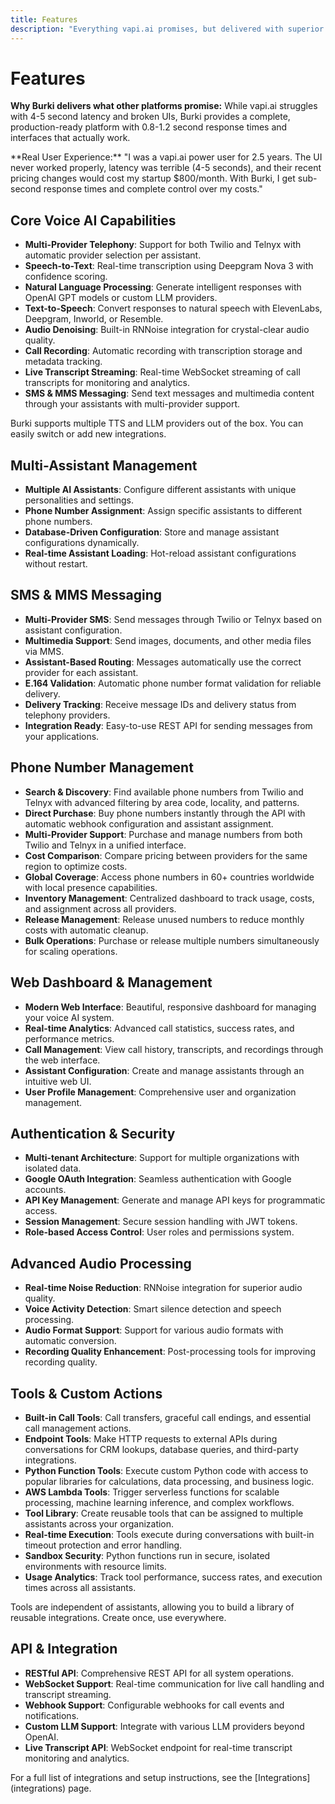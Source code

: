 ```yaml
---
title: Features
description: "Everything vapi.ai promises, but delivered with superior performance and usability"
---
```


# Features

**Why Burki delivers what other platforms promise:** While vapi.ai struggles with 4-5 second latency and broken UIs, Burki provides a complete, production-ready platform with 0.8-1.2 second response times and interfaces that actually work.

<Warning>
**Real User Experience:** "I was a vapi.ai power user for 2.5 years. The UI never worked properly, latency was terrible (4-5 seconds), and their recent pricing changes would cost my startup $800/month. With Burki, I get sub-second response times and complete control over my costs."
</Warning>

## Core Voice AI Capabilities
- **Multi-Provider Telephony**: Support for both Twilio and Telnyx with automatic provider selection per assistant.
- **Speech-to-Text**: Real-time transcription using Deepgram Nova 3 with confidence scoring.
- **Natural Language Processing**: Generate intelligent responses with OpenAI GPT models or custom LLM providers.
- **Text-to-Speech**: Convert responses to natural speech with ElevenLabs, Deepgram, Inworld, or Resemble.
- **Audio Denoising**: Built-in RNNoise integration for crystal-clear audio quality.
- **Call Recording**: Automatic recording with transcription storage and metadata tracking.
- **Live Transcript Streaming**: Real-time WebSocket streaming of call transcripts for monitoring and analytics.
- **SMS & MMS Messaging**: Send text messages and multimedia content through your assistants with multi-provider support.

<Callout type="success">
Burki supports multiple TTS and LLM providers out of the box. You can easily switch or add new integrations.
</Callout>

## Multi-Assistant Management
- **Multiple AI Assistants**: Configure different assistants with unique personalities and settings.
- **Phone Number Assignment**: Assign specific assistants to different phone numbers.
- **Database-Driven Configuration**: Store and manage assistant configurations dynamically.
- **Real-time Assistant Loading**: Hot-reload assistant configurations without restart.

## SMS & MMS Messaging
- **Multi-Provider SMS**: Send messages through Twilio or Telnyx based on assistant configuration.
- **Multimedia Support**: Send images, documents, and other media files via MMS.
- **Assistant-Based Routing**: Messages automatically use the correct provider for each assistant.
- **E.164 Validation**: Automatic phone number format validation for reliable delivery.
- **Delivery Tracking**: Receive message IDs and delivery status from telephony providers.
- **Integration Ready**: Easy-to-use REST API for sending messages from your applications.

## Phone Number Management
- **Search & Discovery**: Find available phone numbers from Twilio and Telnyx with advanced filtering by area code, locality, and patterns.
- **Direct Purchase**: Buy phone numbers instantly through the API with automatic webhook configuration and assistant assignment.
- **Multi-Provider Support**: Purchase and manage numbers from both Twilio and Telnyx in a unified interface.
- **Cost Comparison**: Compare pricing between providers for the same region to optimize costs.
- **Global Coverage**: Access phone numbers in 60+ countries worldwide with local presence capabilities.
- **Inventory Management**: Centralized dashboard to track usage, costs, and assignment across all providers.
- **Release Management**: Release unused numbers to reduce monthly costs with automatic cleanup.
- **Bulk Operations**: Purchase or release multiple numbers simultaneously for scaling operations.

## Web Dashboard & Management
- **Modern Web Interface**: Beautiful, responsive dashboard for managing your voice AI system.
- **Real-time Analytics**: Advanced call statistics, success rates, and performance metrics.
- **Call Management**: View call history, transcripts, and recordings through the web interface.
- **Assistant Configuration**: Create and manage assistants through an intuitive web UI.
- **User Profile Management**: Comprehensive user and organization management.

## Authentication & Security
- **Multi-tenant Architecture**: Support for multiple organizations with isolated data.
- **Google OAuth Integration**: Seamless authentication with Google accounts.
- **API Key Management**: Generate and manage API keys for programmatic access.
- **Session Management**: Secure session handling with JWT tokens.
- **Role-based Access Control**: User roles and permissions system.

## Advanced Audio Processing
- **Real-time Noise Reduction**: RNNoise integration for superior audio quality.
- **Voice Activity Detection**: Smart silence detection and speech processing.
- **Audio Format Support**: Support for various audio formats with automatic conversion.
- **Recording Quality Enhancement**: Post-processing tools for improving recording quality.

## Tools & Custom Actions
- **Built-in Call Tools**: Call transfers, graceful call endings, and essential call management actions.
- **Endpoint Tools**: Make HTTP requests to external APIs during conversations for CRM lookups, database queries, and third-party integrations.
- **Python Function Tools**: Execute custom Python code with access to popular libraries for calculations, data processing, and business logic.
- **AWS Lambda Tools**: Trigger serverless functions for scalable processing, machine learning inference, and complex workflows.
- **Tool Library**: Create reusable tools that can be assigned to multiple assistants across your organization.
- **Real-time Execution**: Tools execute during conversations with built-in timeout protection and error handling.
- **Sandbox Security**: Python functions run in secure, isolated environments with resource limits.
- **Usage Analytics**: Track tool performance, success rates, and execution times across all assistants.

<Callout type="success">
Tools are independent of assistants, allowing you to build a library of reusable integrations. Create once, use everywhere.
</Callout>

## API & Integration
- **RESTful API**: Comprehensive REST API for all system operations.
- **WebSocket Support**: Real-time communication for live call handling and transcript streaming.
- **Webhook Support**: Configurable webhooks for call events and notifications.
- **Custom LLM Support**: Integrate with various LLM providers beyond OpenAI.
- **Live Transcript API**: WebSocket endpoint for real-time transcript monitoring and analytics.

<Callout type="info">
For a full list of integrations and setup instructions, see the [Integrations](integrations) page.
</Callout> 